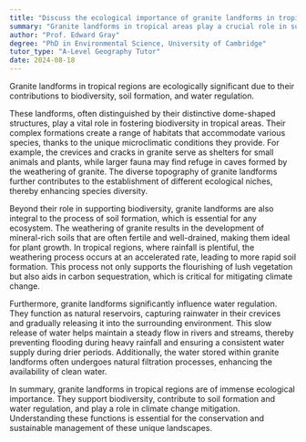 ```yaml
---
title: "Discuss the ecological importance of granite landforms in tropical regions"
summary: "Granite landforms in tropical areas play a crucial role in supporting biodiversity, facilitating soil formation, and regulating water, highlighting their ecological significance."
author: "Prof. Edward Gray"
degree: "PhD in Environmental Science, University of Cambridge"
tutor_type: "A-Level Geography Tutor"
date: 2024-08-18
---
```


Granite landforms in tropical regions are ecologically significant due to their contributions to biodiversity, soil formation, and water regulation.

These landforms, often distinguished by their distinctive dome-shaped structures, play a vital role in fostering biodiversity in tropical areas. Their complex formations create a range of habitats that accommodate various species, thanks to the unique microclimatic conditions they provide. For example, the crevices and cracks in granite serve as shelters for small animals and plants, while larger fauna may find refuge in caves formed by the weathering of granite. The diverse topography of granite landforms further contributes to the establishment of different ecological niches, thereby enhancing species diversity.

Beyond their role in supporting biodiversity, granite landforms are also integral to the process of soil formation, which is essential for any ecosystem. The weathering of granite results in the development of mineral-rich soils that are often fertile and well-drained, making them ideal for plant growth. In tropical regions, where rainfall is plentiful, the weathering process occurs at an accelerated rate, leading to more rapid soil formation. This process not only supports the flourishing of lush vegetation but also aids in carbon sequestration, which is critical for mitigating climate change.

Furthermore, granite landforms significantly influence water regulation. They function as natural reservoirs, capturing rainwater in their crevices and gradually releasing it into the surrounding environment. This slow release of water helps maintain a steady flow in rivers and streams, thereby preventing flooding during heavy rainfall and ensuring a consistent water supply during drier periods. Additionally, the water stored within granite landforms often undergoes natural filtration processes, enhancing the availability of clean water.

In summary, granite landforms in tropical regions are of immense ecological importance. They support biodiversity, contribute to soil formation and water regulation, and play a role in climate change mitigation. Understanding these functions is essential for the conservation and sustainable management of these unique landscapes.
    